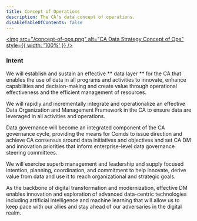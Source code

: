 ```yaml
---
title: Concept of Operations
description: The CA's data concept of operations.
disableTableOfContents: false
---
```

 [<img src="/concept-of-ops.png" alt="CA Data Strategy Concept of Ops" style={{ width: '100%' }} />](/concept-of-ops.png)

### Intent

We will establish and sustain an effective ** data layer ** for the CA that enables the use of data in all programs and activities to innovate, enhance capabilities and decision-making and create value through operational effectiveness and the efficient management of resources.

We will rapidly and incrementally integrate and operationalize an effective Data Organization and Management Framework in the CA to ensure data are leveraged in all activities and operations.  

Data governance will become an integrated component of the CA governance cycle, providing the means for Comds to issue direction and achieve CA consensus around data initiatives and objectives and set CA DM and innovation priorities that inform enterprise-level data governance steering committees.

We will exercise superb management and leadership and supply focused intention, planning, coordination, and commitment to help innovate, derive value from data and use it to reach organizational and strategic goals. 

As the backbone of digital transformation and modernization, effective DM enables innovation and exploration of advanced data-centric technologies including artificial intelligence and machine learning that will allow us to keep pace with our allies and stay ahead of our adversaries in the digital realm.
